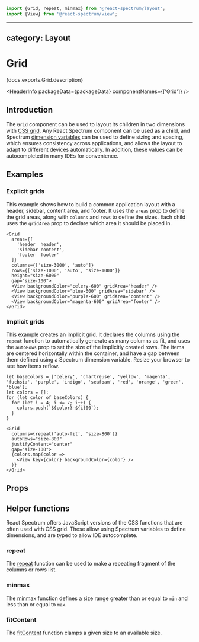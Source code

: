 <!-- Copyright 2020 Adobe. All rights reserved.
This file is licensed to you under the Apache License, Version 2.0 (the "License");
you may not use this file except in compliance with the License. You may obtain a copy
of the License at http://www.apache.org/licenses/LICENSE-2.0
Unless required by applicable law or agreed to in writing, software distributed under
the License is distributed on an "AS IS" BASIS, WITHOUT WARRANTIES OR REPRESENTATIONS
OF ANY KIND, either express or implied. See the License for the specific language
governing permissions and limitations under the License. -->



```jsx import
import {Grid, repeat, minmax} from '@react-spectrum/layout';
import {View} from '@react-spectrum/view';
```

---
category: Layout
---

# Grid

<p>{docs.exports.Grid.description}</p>

<HeaderInfo
  packageData={packageData}
  componentNames={['Grid']} />

## Introduction

The `Grid` component can be used to layout its children in two dimensions with
[CSS grid](https://developer.mozilla.org/en-US/docs/Web/CSS/CSS_Grid_Layout/Basic_Concepts_of_Grid_Layout).
Any React Spectrum component can be used as a child, and Spectrum [dimension variables](styling.html#dimension-values)
can be used to define sizing and spacing, which ensures consistency across applications, and allows the layout to adapt
to different devices automatically. In addition, these values can be autocompleted in many IDEs for convenience.

## Examples

### Explicit grids

This example shows how to build a common application layout with a header, sidebar, content area, and footer.
It uses the `areas` prop to define the grid areas, along with `columns` and `rows` to define the sizes.
Each child uses the `gridArea` prop to declare which area it should be placed in.

```tsx example
<Grid
  areas={[
    'header  header',
    'sidebar content',
    'footer  footer'
  ]}
  columns={['size-3000', 'auto']}
  rows={['size-1000', 'auto', 'size-1000']}
  height="size-6000"
  gap="size-100">
  <View backgroundColor="celery-600" gridArea="header" />
  <View backgroundColor="blue-600" gridArea="sidebar" />
  <View backgroundColor="purple-600" gridArea="content" />
  <View backgroundColor="magenta-600" gridArea="footer" />
</Grid>
```

### Implicit grids

This example creates an implicit grid. It declares the columns using the `repeat` function to automatically generate
as many columns as fit, and uses the `autoRows` prop to set the size of the implicitly created rows. The items are
centered horizontally within the container, and have a gap between them defined using a Spectrum dimension variable.
Resize your browser to see how items reflow.

```tsx import
let baseColors = ['celery', 'chartreuse', 'yellow', 'magenta', 'fuchsia', 'purple', 'indigo', 'seafoam', 'red', 'orange', 'green', 'blue'];
let colors = [];
for (let color of baseColors) {
  for (let i = 4; i <= 7; i++) {
    colors.push(`${color}-${i}00`);
  }
}
```

```tsx example
<Grid
  columns={repeat('auto-fit', 'size-800')}
  autoRows="size-800"
  justifyContent="center"
  gap="size-100">
  {colors.map(color =>
    <View key={color} backgroundColor={color} />
  )}
</Grid>
```

## Props

<PropTable component={docs.exports.Grid} links={docs.links} />

## Helper functions

React Spectrum offers JavaScript versions of the CSS functions that are often used with CSS grid.
These allow using Spectrum variables to define dimensions, and are typed to allow IDE autocomplete.

### repeat

The [repeat](https://developer.mozilla.org/en-US/docs/Web/CSS/repeat) function can be used to make
a repeating fragment of the columns or rows list.

<FunctionAPI function={docs.exports.repeat} links={docs.links} />

### minmax

The [minmax](https://developer.mozilla.org/en-US/docs/Web/CSS/minmax) function defines a size range
greater than or equal to `min` and less than or equal to `max`.

<FunctionAPI function={docs.exports.minmax} links={docs.links} />

### fitContent

The [fitContent](https://developer.mozilla.org/en-US/docs/Web/CSS/fit-content) function clamps a given
size to an available size.

<FunctionAPI function={docs.exports.fitContent} links={docs.links} />
